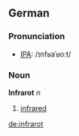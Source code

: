 ==German==
===Pronunciation===
* [[w:IPA|IPA]]:  /ɪnfʁaˈʁoːt/
===Noun===
'''Infrarot''' ''n''
# [[infrared]]

[[de:infrarot]]